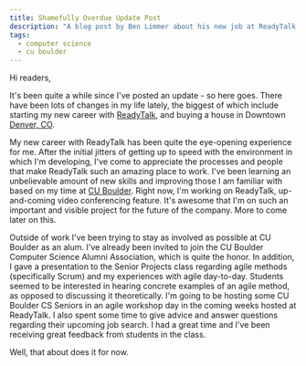 ```yaml
---
title: Shamefully Overdue Update Post
description: "A blog post by Ben Limmer about his new job at ReadyTalk and his involvement with CU Boulder as an alum."
tags:
  - computer science
  - cu boulder
---
```


Hi readers,

It's been quite a while since I've posted an update - so here goes. There have been lots of changes in my life lately,
the biggest of which include starting my new career with [ReadyTalk](http://www.readytalk.com), and buying a house in
Downtown [Denver, CO](http://www.denver.org).

My new career with ReadyTalk has been quite the eye-opening experience for me. After the initial jitters of getting up
to speed with the environment in which I'm developing, I've come to appreciate the processes and people that make
ReadyTalk such an amazing place to work. I've been learning an unbelievable amount of new skills and improving those I
am familiar with based on my time at [CU Boulder](http://www.colorado.edu). Right now, I'm working on ReadyTalk,
up-and-coming video conferencing feature. It's awesome that I'm on such an important and visible project for the future
of the company. More to come later on this.

Outside of work I've been trying to stay as involved as possible at CU Boulder as an alum. I've already been invited to
join the CU Boulder Computer Science Alumni Association, which is quite the honor. In addition, I gave a presentation to
the Senior Projects class regarding agile methods (specifically Scrum) and my experiences with agile day-to-day.
Students seemed to be interested in hearing concrete examples of an agile method, as opposed to discussing it
theoretically. I'm going to be hosting some CU Boulder CS Seniors in an agile workshop day in the coming weeks hosted at
ReadyTalk. I also spent some time to give advice and answer questions regarding their upcoming job search. I had a great
time and I've been receiving great feedback from students in the class.

Well, that about does it for now.
